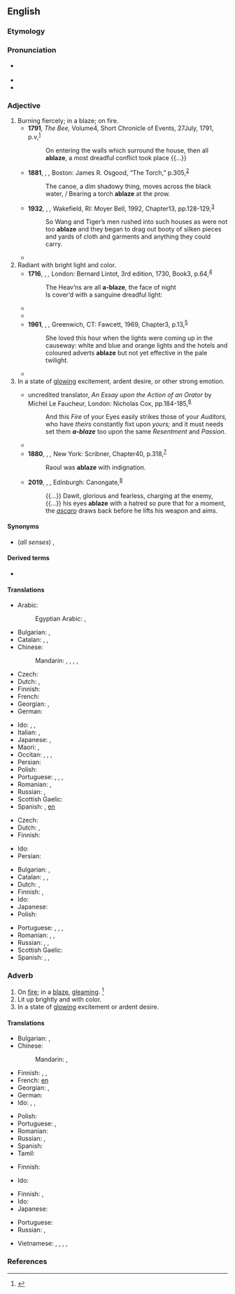==English==

===Etymology===
{{prefix|en|a|blaze|t1=on, in|t2=flame}}

===Pronunciation===
* {{a|US}} {{IPA|en|/əˈbleɪz/}}
* {{rhymes|en|eɪz}}
* {{audio|en|en-us-ablaze.ogg|Audio (US)}}

===Adjective===
{{en-adj}}

# Burning fiercely; in a blaze; on fire. {{defdate|18th century.}}
#* '''1791''', ''The Bee,'' Volume{{nbsp}}4, Short Chronicle of Events, 27{{nbsp}}July, 1791, p.{{nbsp}}v,<sup>[https://babel.hathitrust.org/cgi/pt?id=nyp.33433081754180&view=1up&seq=355&skin=2021&q1=ablaze]</sup>
#*: On entering the walls which surround the house, then all '''ablaze''', a most dreadful conflict took place {{...}}
#* '''1881''', {{w|Walt Whitman}}, ''{{w|Leaves of Grass}},'' Boston: James R. Osgood, “The Torch,” p.{{nbsp}}305,<sup>[https://archive.org/details/leavesofgrasswhi00whitrich/page/305/mode/1up?q=ablaze]</sup>
#*: The canoe, a dim shadowy thing, moves across the black water, / Bearing a torch '''ablaze''' at the prow.
#* '''1932''', {{w|Pearl S. Buck}}, ''{{w|Sons (novel)|Sons}},'' Wakefield, RI: Moyer Bell, 1992, Chapter{{nbsp}}13, pp.{{nbsp}}128-129,<sup>[https://archive.org/details/sons00buck/page/129/mode/1up?q=ablaze]</sup>
#*: So Wang and Tiger’s men rushed into such houses as were not too '''ablaze''' and they began to drag out booty of silken pieces and yards of cloth and garments and anything they could carry.
#* {{quote-journal|en
|date=October 23, 2011
|author=Phil McNulty
|title=Man Utd 1 - 6 Man City
|work=BBC Sport
|url=http://news.bbc.co.uk/sport2/hi/football/15325536.stm
|page=
|passage=Mario Balotelli, in the headlines for accidentally setting his house '''ablaze''' with fireworks, put City on their way with goals either side of the interval as United struggled to contain the array of attacking talent in front of them.}}
# Radiant with bright light and color. {{defdate|18th century.}}
#* '''1716''', {{w|John Gay}}, ''{{w|Trivia (poem)|Trivia}},'' London: Bernard Lintot, 3rd edition, 1730, Book{{nbsp}}3, p.{{nbsp}}64,<sup>[https://archive.org/details/triviaorartwalk00gaygoog/page/n67/mode/1up?q=%22a+blaze%22]</sup>
#*: The Heav’ns are all '''a-blaze''', the face of night
#*: Is cover’d with a sanguine dreadful light:
#* {{quote-book|en|passage=All '''ablaze''' with crimson and gold.|author={{w|Henry Wadsworth Longfellow}}|year=1872|title=Christus: A Mystery}}
#* {{quote-book|en|year=1923|author={{w|P. G. Wodehouse}}|title={{w|Leave It to Psmith}}|chapter=I| passage=The day being June the thirtieth, which is the very high-tide time of summer flowers, the immediate neighbourhood of the castle was '''ablaze''' with roses, pinks, pansies, carnations, hollyhocks, columbines, larkspurs, London pride, Canterbury bells, and a multitude of other choice blooms.}}
#* '''1961''', {{w|Cyprian Ekwensi}}, ''{{w|Jagua Nana}},'' Greenwich, CT: Fawcett, 1969, Chapter{{nbsp}}3, p.{{nbsp}}13,<sup>[https://archive.org/details/jaguanananovelby0000unse/page/13/mode/1up?q=ablaze]</sup>
#*: She loved this hour when the lights were coming up in the causeway: white and blue and orange lights and the hotels and coloured adverts '''ablaze''' but not yet effective in the pale twilight.
#* {{quote-journal|en|date=2021 July 28|author=Paul Bigland|title=Calder line captures picturesque Pennines|journal=RAIL|issue=936|page=69|text=Autumn is a lovely time to visit as the tree cover near the line is '''ablaze''' with colour.}}
# In a state of [[glowing]] excitement, ardent desire, or other strong emotion. {{defdate|17th century.}}
#* {{circa|1680}} uncredited translator, ''An Essay upon the Action of an Orator'' by Michel Le Faucheur, London: Nicholas Cox, pp.{{nbsp}}184-185,<sup>[http://name.umdl.umich.edu/B25742.0001.001]</sup>
#*: And this ''Fire'' of your Eyes easily strikes those of your ''Auditors,'' who have ''theirs'' constantly fixt upon ''yours;'' and it must needs set them '''''a-blaze''''' too upon the same ''Resentment'' and ''Passion''.
#* {{quote-book|en|passage=The young Cambridge democrats were all '''ablaze''' to assist Torrijos.|author={{w|Thomas Carlyle}}|title=The Life of John Sterling|year=1851}}
#* '''1880''', {{w|George Washington Cable}}, ''{{w|The Grandissimes}},'' New York: Scribner, Chapter{{nbsp}}40, p.{{nbsp}}318,<sup>[https://archive.org/details/grandissimesstor00cabliala/page/318/mode/1up?q=ablaze]</sup>
#*: Raoul was '''ablaze''' with indignation.
#* '''2019''', {{w|Maaza Mingiste}}, ''{{w|The Shadow King (book)|The Shadow King}},'' Edinburgh: Canongate,<sup>[https://books.google.ca/books?id=_X-pDwAAQBAJ&newbks=1&newbks_redir=0&printsec=frontcover#v=onepage&q&f=false]</sup>
#*: {{...}} Dawit, glorious and fearless, charging at the enemy, {{...}} his eyes '''ablaze''' with a hatred so pure that for a moment, the ''[[ascaro]]'' draws back before he lifts his weapon and aims.

====Synonyms====
* (''all senses'') {{l|en|afire}}, {{l|en|aflame}}

====Derived terms====
* {{l|en|set the world ablaze}}

====Translations====
{{trans-top|on fire}}
* Arabic: {{t|ar|مُشْتَعِل|m}}
*: Egyptian Arabic: {{t|arz|والع|m|tr=wāleʕ|sc=Arab}}, {{t|arz|مشعلل|m|tr=mešaʕlel|sc=Arab}}
* Bulgarian: {{t+|bg|пламнал}}, {{t+|bg|лумнал}}
* Catalan: {{t+|ca|rogent}}, {{t+|ca|cremant}}, {{t+|ca|ardent}}
* Chinese:
*: Mandarin: {{t+|cmn|燃燒|sc=Hani}}, {{t+|cmn|燃烧|tr=ránshāo|sc=Hani}}, {{t+|cmn|起火|tr=qǐhuǒ|sc=Hani}}, {{t+|cmn|著火|sc=Hani}}, {{t+|cmn|着火|tr=zháohuǒ|sc=Hani}}
* Czech: {{t+|cs|hořící}}
* Dutch: {{t|nl|in lichterlaaie}}, {{t|nl|in vuur en vlam}}
* Finnish: {{t+|fi|palava}}
* French: {{t+|fr|embrasé}}
* Georgian: {{t|ka|ცეცხლწაკიდებული}}, {{t|ka|ალმოდებული}}
* German: {{t+|de|lodernd}}
{{trans-mid}}
* Ido: {{t+|io|brulanta}}, {{t+|io|flamoza}}, {{t+|io|fairoza}}
* Italian: {{t|it|in fiamme}}, {{t+|it|fiammeggiante}}
* Japanese: {{t+|ja|燃える|tr=moete iru|alt=燃えている}}, {{t+|ja|着火|tr=ちゃっか, chakka|sc=Jpan}}
* Maori: {{t|mi|pūkauri}}, {{t|mi|kongange}}
* Occitan: {{t|oc|a fòc}}, {{t|oc|a fuòc}}, {{t|oc|enflamat}}, {{t|oc|abrandat}}
* Persian: {{t|fa|شعله‌ور|tr=šo'levar|sc=fa-Arab}}
* Polish: {{t|pl|w ogniu}}
* Portuguese: {{t+|pt|em}} {{t|pt|chamas}}, {{t+|pt|em}} {{t|pt|brasas}}, {{t+|pt|queimando}}, {{t+|pt|ardente}}
* Romanian: {{t|ro|în flăcări}}, {{t+|ro|aprins}}
* Russian: {{t+|ru|гореть|alt=горя́щий}} {{qualifier|on fire}}, {{t+|ru|сверкать|alt=сверка́ющий}} {{qualifier|gleaming}}
* Scottish Gaelic: {{t|gd|lasrach}}
* Spanish: {{t+|es|ardiendo}}, [[en]] {{t+|es|llama|alt=llamas}}
{{trans-bottom}}

{{trans-top|radiant with bright light and color}}
* Czech: {{t|cs|planoucí}}
* Dutch: {{t+|nl|stralend}}, {{t+|nl|flonkerend}}
* Finnish: {{t+|fi|hehkuva}}
{{trans-mid}}
* Ido: {{t+|io|brilanta}}
* Persian: {{t+|fa|فروزان|tr=fruzān|sc=fa-Arab}}
{{trans-bottom}}

{{trans-top|in a state of glowing excitement}}
* Bulgarian: {{t+|bg|възбуден}}, {{t+|bg|енергичен}}
* Catalan: {{t+|ca|rogent}}, {{t+|ca|cremant}}, {{t+|ca|ardent}}
* Dutch: {{t|nl|vol gloed}}, {{t+|nl|opgewonden}}
* Finnish: {{t+|fi|innokas}}, {{t+|fi|kiihkeä}}
* Ido: {{t+|io|flamoza}}
* Japanese: {{t+|ja|興奮|tr=kōfun shite iru|alt=興奮している}}
* Polish: {{t|pl|rozjarzony}}
{{trans-mid}}
* Portuguese: {{t+|pt|ardente}}, {{t+|pt|brilhante}}, {{t+|pt|radiante}}, {{t+|pt|resplandecente}}
* Romanian: {{t|ro|strălucind}}, {{t+|ro|scânteind}}, {{t+|ro|lucitor}}
* Russian: {{t+|ru|возбуждённый}}, {{t+|ru|пы́лкий}}, {{t+|ru|гореть|alt=горя́щий}}
* Scottish Gaelic: {{t|gd|lasrach}}
* Spanish: {{t|es|radiante}}, {{t+|es|ardiente}}, {{t+|es|resplandeciente}}
{{trans-bottom}}

===Adverb===
{{en-adv}}

# On [[fire]]; in a [[blaze]], [[gleaming]]. {{defdate|Early 19th century.}}<ref name=SOED>{{R:SOED5|page=5}}</ref>
# Lit up brightly and with color.
# In a state of [[glowing]] excitement or ardent desire.

====Translations====
{{trans-top|on fire}}
* Bulgarian: {{t+|bg|пламнал}}, {{t+|bg|лумнал}}
* Chinese:
*: Mandarin: {{t+|cmn|熾|sc=Hani}}, {{t+|cmn|炽|tr=chì|sc=Hani}}
* Finnish: {{t|fi|tulessa}}, {{t|fi|liekeissä}}, {{t|fi|ilmiliekeissä}}
* French: [[en]] {{t+|fr|flamme|alt=flammes}}
* Georgian: {{t|ka|ალში}}, {{t|ka|ცეცხლში}}
* German: {{t-check|de|[[in]] [[Flamme]]n}}
* Ido: {{t|io|flamoze}}, {{t|io|fairoze}}, {{t|io|brulante}}
{{trans-mid}}
* Polish: {{t|pl|w ogniu}}
* Portuguese: {{t+|pt|ardendo}}, {{t+|pt|queimando}}
* Romanian: {{t|ro|în flăcări}}
* Russian: {{t-check|ru|[[в]] [[огонь|огне́]]}} {{attention|ru|2=was "[[в]] [[огонь|огне]]" - assumed sum-of-parts; if an idiom, remove the wikilinks to the individual words. see [[User:Kephir/gadgets/xte#Translation_fixing]]}}, {{t+|ru|гореть|alt=горя́щий}}
* Spanish: {{t+|es|llama|alt=en llamas}}
* Tamil: {{t|ta|theeyil|sc=Taml}}
{{trans-bottom}}

{{trans-top|lit up brightly and with color}}
* Finnish: {{t|fi|[[kirkkaasti]] [[valaistu]]}}
{{trans-mid}}
* Ido: {{t+|io|brilante}}
{{trans-bottom}}

{{trans-top|glowing with excitement}}
* Finnish: {{t+|fi|innoissaan}}, {{t|fi|intoa täynnä}}
* Ido: {{t|io|flamoze}}
* Japanese: {{t+|ja|輝く|tr=かがやいている, kagayaite iru|alt=輝いている|sc=Jpan}}
{{trans-mid}}
* Portuguese: {{t+|pt|brilhando}}
* Russian: {{t-check|ru|[[в]] [[пыл|пылу́]]}} {{attention|ru|2=was "[[в]] [[пыл|пылу]]" - assumed sum-of-parts; if an idiom, remove the wikilinks to the individual words. see [[User:Kephir/gadgets/xte#Translation_fixing]]}}, {{t+|ru|пылать|alt=пыла́ющий}}
{{trans-bottom}}

{{checktrans-top}}
* Vietnamese: {{t-check|vi|rực cháy}}, {{t+check|vi|bốc cháy}}, {{t-check|vi|sáng chói lọi}}, {{t-check|vi|bừng bừng}}, {{t+check|vi|rừng rực}}
{{trans-mid}}
{{trans-bottom}}

===References===
<references/>